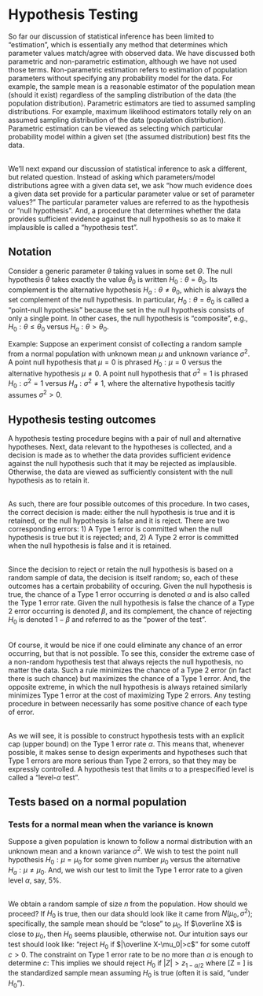 # Hypothesis Testing

So far our discussion of statistical inference has been limited to "estimation", which is essentially any method that determines which parameter values match/agree with observed data.  We have discussed both parametric and non-parametric estimation, although we have not used those terms.  Non-parametric estimation refers to estimation of population parameters without specifying any probability model for the data.  For example, the sample mean is a reasonable estimator of the population mean (should it exist) regardless of the sampling distribution of the data (the population distribution).  Parametric estimators are tied to assumed sampling distributions.  For example, maximum likelihood estimators totally rely on an assumed sampling distribution of the data (population distribution).  Parametric estimation can be viewed as selecting which particular probability model within a given set (the assumed distribution) best fits the data.
<br><br>

We'll next expand our discussion of statistical inference to ask a different, but related question.  Instead of asking which parameters/model distributions agree with a given data set, we ask "how much evidence does a given data set provide for a particular parameter value or set of parameter values?"  The particular parameter values are referred to as the hypothesis or "null hypothesis". And, a procedure that determines whether the data provides sufficient evidence against the null hypothesis so as to make it implausible is called a "hypothesis test".   


## Notation

Consider a generic parameter $\theta$ taking values in some set $\Theta$.  The null hypothesis $\theta$ takes exactly the value $\theta_0$ is written $H_0: \theta = \theta_0$.  Its complement is the alternative hypothesis $H_a: \theta\ne\theta_0$, which is always the set complement of the null hypothesis.  In particular, $H_0: \theta = \theta_0$ is called a "point-null hypothesis" because the set in the null hypothesis consists of only a single point.  In other cases, the null hypothesis is "composite", e.g., $H_0:\theta \leq \theta_0$ versus $H_a: \theta > \theta_0$.    

Example: Suppose an experiment consist of collecting a random sample from a normal population with unknown mean $\mu$ and unknown variance $\sigma^2$.  A point null hypothesis that $\mu = 0$ is phrased $H_0: \mu = 0$ versus the alternative hypothesis $\mu \ne 0$.  A point null hypothesis that $\sigma^2 = 1$ is phrased $H_0:\sigma^2=1$ versus $H_a:\sigma^2 \ne 1$, where the alternative hypothesis tacitly assumes $\sigma^2>0$.  

## Hypothesis testing outcomes

A hypothesis testing procedure begins with a pair of null and alternative hypotheses.  Next, data relevant to the hypotheses is collected, and a decision is made as to whether the data provides sufficient evidence against the null hypothesis such that it may be rejected as implausible.  Otherwise, the data are viewed as sufficiently consistent with the null hypothesis as to retain it.<br><br>

As such, there are four possible outcomes of this procedure.  In two cases, the correct decision is made: either the null hypothesis is true and it is retained, or the null hypothesis is false and it is reject.  There are two corresponding errors:
1) A Type 1 error is committed when the null hypothesis is true but it is rejected; and,
2) A Type 2 error is committed when the null hypothesis is false and it is retained.<br><br>

Since the decision to reject or retain the null hypothesis is based on a random sample of data, the decision is itself random; so, each of these outcomes has a certain probability of occuring.  Given the null hypothesis is true, the chance of a Type 1 error occurring is denoted $\alpha$ and is also called the Type 1 error rate.  Given the null hypothesis is false the chance of a Type 2 error occurring is denoted $\beta$, and its complement, the chance of rejecting $H_0$ is denoted $1-\beta$ and referred to as the "power of the test".  <br><br>

Of course, it would be nice if one could eliminate any chance of an error occurring, but that is not possible.  To see this, consider the extreme case of a non-random hypothesis test that always rejects the null hypothesis, no matter the data.  Such a rule minimizes the chance of a Type 2 error (in fact there is such chance) but maximizes the chance of a Type 1 error.  And, the opposite extreme, in which the null hypothesis is always retained similarly minimizes Type 1 error at the cost of maximizing Type 2 errors.  Any testing procedure in between necessarily has some positive chance of each type of error.  <br><br>

As we will see, it is possible to construct hypothesis tests with an explicit cap (upper bound) on the Type 1 error rate $\alpha$.  This means that, whenever possible, it makes sense to design experiments and hypotheses such that Type 1 errors are more serious than Type 2 errors, so that they may be expressly controlled.  A hypothesis test that limits $\alpha$ to a prespecified level is called a "level-$\alpha$ test".  

## Tests based on a normal population

### Tests for a normal mean when the variance is known

Suppose a given population is known to follow a normal distribution with an unknown mean and a known variance $\sigma^2$.  We wish to test the point null hypothesis $H_0:\mu = \mu_0$ for some given number $\mu_0$ versus the alternative $H_a:\mu \ne \mu_0$.  And, we wish our test to limit the Type 1 error rate to a given level $\alpha$, say, $5\%$.  <br><br>

We obtain a random sample of size $n$ from the population.  How should we proceed?  If $H_0$ is true, then our data should look like it came from $N(\mu_0, \sigma^2)$; specifically, the sample mean should be "close" to $\mu_0$.  If $\overline X$ is close to $\mu_0$, then $H_0$ seems plausible, otherwise not.  Our intuition says our test should look like: "reject $H_0$ if $|\overline X-\mu_0|>c$" for some cutoff $c>0$.  The constraint on Type 1 error rate to be no more than $\alpha$ is enough to determine $c$:
\begin{align*}
1-\alpha &= P(-c\leq \overline X - \mu_0 \leq c)
& = P(-c/\sqrt{\sigma^2/n} \leq Z \leq c/\sqrt{\sigma^2/n})
\end{align*}
This implies we should reject $H_0$ if $|Z|>z_{1-\alpha/2}$ where
\[Z = \frac{\overline X - \mu_0}{\sqrt{\sigma^2/n}}\]
is the standardized sample mean assuming $H_0$ is true (often it is said, "under $H_0$").  
























